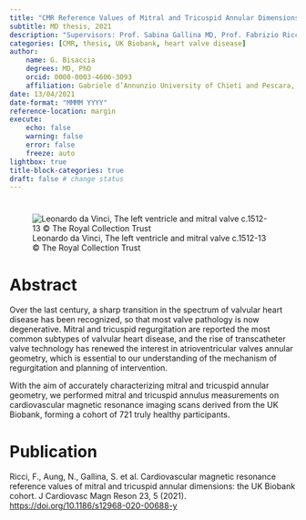 ```yaml
---
title: "CMR Reference Values of Mitral and Tricuspid Annular Dimensions: the UK BioBank Cohort"
subtitle: MD thesis, 2021
description: "Supervisors: Prof. Sabina Gallina MD, Prof. Fabrizio Ricci, MD, PhD, MSc"
categories: [CMR, thesis, UK Biobank, heart valve disease]
author:
    name: G. Bisaccia
    degrees: MD, PhD
    orcid: 0000-0003-4606-3093
    affiliation: Gabriele d’Annunzio University of Chieti and Pescara, Italy. Degree with Honours in Medicine and Surgery (2014-2021)
date: 13/04/2021
date-format: "MMMM YYYY"
reference-location: margin
execute:
    echo: false
    warning: false
    error: false
    freeze: auto
lightbox: true
title-block-categories: true
draft: false # change status
---
```


# 

![Leonardo da Vinci, The left ventricle and mitral valve c.1512-13 © The Royal Collection Trust](0.jpg)

# Abstract
Over the last century, a sharp transition in the spectrum of valvular heart disease has been recognized, so that most valve pathology is now degenerative. Mitral and tricuspid regurgitation are reported the most common subtypes of valvular heart disease, and the rise of transcatheter valve technology has renewed the interest in atrioventricular valves annular geometry, which is essential to our understanding of the mechanism of regurgitation and planning of intervention. 

With the aim of accurately characterizing mitral and tricuspid annular geometry, we performed mitral and tricuspid annulus measurements on cardiovascular magnetic resonance imaging scans derived from the UK Biobank, forming a cohort of 721 truly healthy participants.

# Publication

Ricci, F., Aung, N., Gallina, S. et al. Cardiovascular magnetic resonance reference values of mitral and tricuspid annular dimensions: the UK Biobank cohort. J Cardiovasc Magn Reson 23, 5 (2021). [https://doi.org/10.1186/s12968-020-00688-y](https://doi.org/10.1186/s12968-020-00688-y)